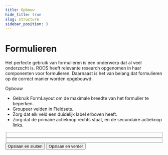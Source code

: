 ```yaml
---
title: Opbouw
hide_title: true
slug: structure
sidebar_position: 3
---
```



# Formulieren

Het perfecte gebruik van formulieren is een onderwerp dat al veel onderzocht is.
ROOS heeft relevante research opgenomen in haar componenten voor formulieren.
Daarnaast is het van belang dat formulieren op de correct manier worden opgebouwd.

<Heading type="h2">Opbouw</Heading>

- Gebruik FormLayout om de maximale breedte van het formulier te beperken.
- Groupeer velden in Fieldsets.
- Zorg dat elk veld een duidelijk label erboven heeft.
- Zorg dat de primaire actieknop rechts staat, en de secundaire actieknop links.

<ComponentExample>
  <FormLayout>
    <Fieldset legend="Uw gegevens">
      <TextInputField label="Voornaam" />
      <TextInputField label="Achternaam" />
    </Fieldset>
    <Fieldset legend="Opleiding">
      <TextInputField label="Naam instelling" />
      <TextInputField label="Plaats" />
    </Fieldset>
    <ButtonGroup>
      <Button kind="secondary">Opslaan en sluiten</Button>
      <Button className="rvo-button-group__align-right">Opslaan en verder</Button>
    </ButtonGroup>
  </FormLayout>
</ComponentExample>
